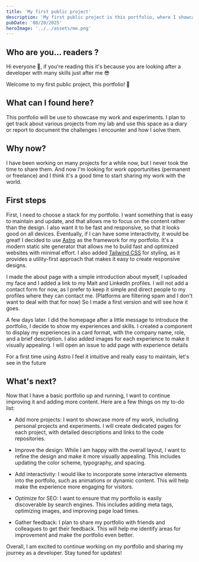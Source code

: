 ```yaml
---
title: 'My first public project'
description: 'My first public project is this portfolio, where I showcase my work and experiments. I plan to add various projects from my lab and use this space as a diary or report to document the challenges I encounter and how I solve them.'
pubDate: '08/20/2025'
heroImage: '../../assets/me.png'
---
```


## Who are you... readers ?

Hi everyone 👋, if you're reading this it's because you are looking after a developer with many skills just after me 😎

Welcome to my first public project, this portfolio! 🎉

## What can I found here?

This portfolio will be use to showcase my work and experiments. I plan to get track about various projects from my lab and use this space as a diary or report to document the challenges I encounter and how I solve them.

## Why now?

I have been working on many projects for a while now, but I never took the time to share them. And now I'm looking for work opportunities (permanent or freelance) and I think it's a good time to start sharing my work with the world.

## First steps

First, I need to choose a stack for my portfolio. I want something that is easy to maintain and update, and that allows me to focus on the content rather than the design. I also want it to be fast and responsive, so that it looks good on all devices. Eventually, if I can have some interactivity, it would be great!
I decided to use [Astro](https://astro.build/) as the framework for my portfolio. It's a modern static site generator that allows me to build fast and optimized websites with minimal effort. I also added [Tailwind CSS](https://tailwindcss.com/) for styling, as it provides a utility-first approach that makes it easy to create responsive designs.

I made the about page with a simple introduction about myself, I uploaded my face and I added a link to my Malt and LinkedIn profiles. I will not add a contact form for now, as I prefer to keep it simple and direct people to my profiles where they can contact me. (Platforms are filtering spam and I don't want to deal with that for now)
So I made a first version and will see how it goes.

A few days later. I did the homepage after a little message to introduce the portfolio, I decide to show my experiences and skills. I created a component to display my experiences in a card format, with the company name, role, and a brief description. I also added images for each experience to make it visually appealing. I will open an issue to add page with experience details

For a first time using Astro I feel it intuitive and really easy to maintain, let's see in the future

## What's next?

Now that I have a basic portfolio up and running, I want to continue improving it and adding more content. Here are a few things on my to-do list:

- Add more projects: I want to showcase more of my work, including personal projects and experiments. I will create dedicated pages for each project, with detailed descriptions and links to the code repositories.

- Improve the design: While I am happy with the overall layout, I want to refine the design and make it more visually appealing. This includes updating the color scheme, typography, and spacing.

- Add interactivity: I would like to incorporate some interactive elements into the portfolio, such as animations or dynamic content. This will help make the experience more engaging for visitors.

- Optimize for SEO: I want to ensure that my portfolio is easily discoverable by search engines. This includes adding meta tags, optimizing images, and improving page load times.

- Gather feedback: I plan to share my portfolio with friends and colleagues to get their feedback. This will help me identify areas for improvement and make the portfolio even better.

Overall, I am excited to continue working on my portfolio and sharing my journey as a developer. Stay tuned for updates!
